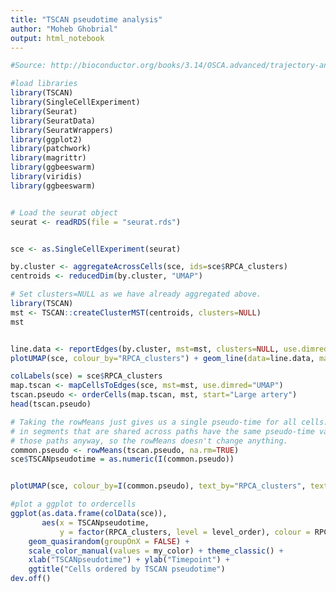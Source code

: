 ---
title: "TSCAN pseudotime analysis"
author: "Moheb Ghobrial"
output: html_notebook
---


```{r}

#Source: http://bioconductor.org/books/3.14/OSCA.advanced/trajectory-analysis.html

#load libraries 
library(TSCAN)
library(SingleCellExperiment)
library(Seurat)
library(SeuratData)
library(SeuratWrappers)
library(ggplot2)
library(patchwork)
library(magrittr)
library(ggbeeswarm)
library(viridis)
library(ggbeeswarm)


# Load the seurat object
seurat <- readRDS(file = "seurat.rds")


sce <- as.SingleCellExperiment(seurat)

by.cluster <- aggregateAcrossCells(sce, ids=sce$RPCA_clusters)
centroids <- reducedDim(by.cluster, "UMAP")

# Set clusters=NULL as we have already aggregated above.
library(TSCAN)
mst <- TSCAN::createClusterMST(centroids, clusters=NULL)
mst


line.data <- reportEdges(by.cluster, mst=mst, clusters=NULL, use.dimred="UMAP")
plotUMAP(sce, colour_by="RPCA_clusters") + geom_line(data=line.data, mapping=aes(x=UMAP_1, y= UMAP_2, group=edge)) #We remove lines that go out of the main population

colLabels(sce) = sce$RPCA_clusters
map.tscan <- mapCellsToEdges(sce, mst=mst, use.dimred="UMAP")
tscan.pseudo <- orderCells(map.tscan, mst, start="Large artery")
head(tscan.pseudo)

# Taking the rowMeans just gives us a single pseudo-time for all cells. Cells
# in segments that are shared across paths have the same pseudo-time value for
# those paths anyway, so the rowMeans doesn't change anything.
common.pseudo <- rowMeans(tscan.pseudo, na.rm=TRUE)
sce$TSCANpseudotime = as.numeric(I(common.pseudo))


plotUMAP(sce, colour_by=I(common.pseudo), text_by="RPCA_clusters", text_colour="red") + geom_line(data=line.data, mapping=aes(x=UMAP_1, y= UMAP_2, group=edge)) + scale_color_viridis(discrete = FALSE, option = "E")

#plot a ggplot to ordercells 
ggplot(as.data.frame(colData(sce)), 
       aes(x = TSCANpseudotime, 
           y = factor(RPCA_clusters, level = level_order), colour = RPCA_clusters)) +
    geom_quasirandom(groupOnX = FALSE) +
    scale_color_manual(values = my_color) + theme_classic() +
    xlab("TSCANpseudotime") + ylab("Timepoint") +
    ggtitle("Cells ordered by TSCAN pseudotime")
dev.off()


```

